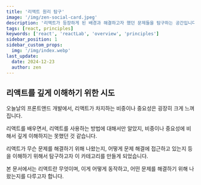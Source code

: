 ```yaml
---
title: '리액트 원리 탐구'
image: '/img/zen-social-card.jpeg'
description: '리액트가 등장하게 된 배경과 해결하고자 했던 문제들을 탐구하는 공간입니다. 리액트의 핵심 기술 원리와 이를 바탕으로 문제를 해결하는 방법을 깊이 있게 분석하고자 만들었습니다. 또한, 관련된 다양한 라이브러리들을 하나씩 살펴보며 리액트 생태계를 이해하고자 합니다.'
tags: [react, principles]
keywords: ['react', 'reactLab', 'overview', 'principles']
sidebar_position: 1
sidebar_custom_props:
  img: '/img/index.webp'
last_update:
  date: 2024-12-23
  author: zen
---
```


## 리액트를 깊게 이해하기 위한 시도

오늘날의 프론트앤드 개발에서, 리액트가 차지하는 비중이나 중요성은 굉장히 크게 느껴집니다.

리액트를 배우면서, 리액트를 사용하는 방법에 대해서만 알았지, 비중이나 중요성에 비해서 깊게 이해하지는 못했던 것 같습니다.

리액트가 무슨 문제를 해결하기 위해 나왔는지, 어떻게 문제 해결에 접근하고 있는지 등을 이해하기 위해서 탐구하고자 이 카테고리를 만들게 되었습니다.

본 문서에서는 리액트란 무엇이며, 이게 어떻게 동작하고, 어떤 문제를 해결하기 위해 나왔는지를 다루고자 합니다.
